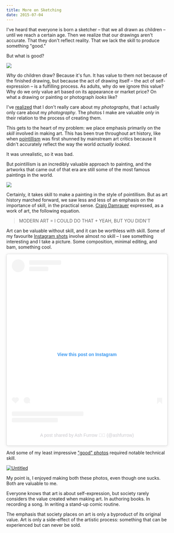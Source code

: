 ```yaml
---
title: More on Sketching
date: 2015-07-04
---
```


I've heard that everyone is born a sketcher – that we all drawn as children – until we reach a certain age. Then we realize that our drawings aren't accurate. That they don't reflect reality. That we lack the skill to produce something "good."

But what is good?

[![](https://threepanelsoul.com/comics/2014-08-19-336.png)](https://threepanelsoul.com/2014/08/19/dog-philosophy/)

_Why_ do children draw? Because it's fun. It has value to them not because of the finished drawing, but because the act of drawing itself – the act of self-expression – is a fulfilling process. As adults, why do we ignore this value? Why do we only value art based on its appearance or market price? On what a drawing or painting or photograph _looks_ like?

I've [realized](/blog/art-for-your-own-sake/) that I don't really care about my _photographs_, that I actually only care about my _photography_. The photos I make are valuable _only_ in their relation to the process of creating them.

This gets to the heart of my problem: we place emphasis primarily on the _skill_ involved in making art. This has been true throughout art history, like when [pointillism](http://arthistory.net/artstyles/pointillism/pointillism1.html) was first shunned by mainstream art critics because it didn't accurately reflect the way the world _actually looked_.

It was unrealistic, so it was bad.

But pointillism is an incredibly valuable approach to painting, and the artworks that came out of that era are still some of the most famous paintings in the world.

[![](simpsons.jpg)](https://www.artsy.net/artwork/georges-seurat-a-sunday-on-la-grande-jatte-1884)

Certainly, it takes skill to make a painting in the style of pointillism. But as art history marched forward, we saw less and less of an emphasis on the importance of skill, in the practical sense. [Craig Damrauer](https://www.artsy.net/artist/craig-damrauer) expressed, as a work of art, the following equation.

> MODERN ART = I COULD DO THAT + YEAH, BUT YOU DIDN'T

Art can be valuable without skill, and it can be worthless with skill. Some of my favourite [Instagram shots](https://instagram.com/ashfurrow/) involve almost no skill – I see something interesting and I take a picture. Some composition, minimal editing, and bam, something cool.

<Narrow addBottom>

<blockquote class="instagram-media" data-instgrm-captioned data-instgrm-permalink="https://www.instagram.com/p/zBKjTVjBqI/?utm_source=ig_embed&amp;utm_campaign=loading" data-instgrm-version="13" style=" background:#FFF; border:0; border-radius:3px; box-shadow:0 0 1px 0 rgba(0,0,0,0.5),0 1px 10px 0 rgba(0,0,0,0.15); margin: 1px; max-width:540px; min-width:326px; padding:0; width:99.375%; width:-webkit-calc(100% - 2px); width:calc(100% - 2px);"><div style="padding:16px;"> <a href="https://www.instagram.com/p/zBKjTVjBqI/?utm_source=ig_embed&amp;utm_campaign=loading" style=" background:#FFFFFF; line-height:0; padding:0 0; text-align:center; text-decoration:none; width:100%;" target="_blank"> <div style=" display: flex; flex-direction: row; align-items: center;"> <div style="background-color: #F4F4F4; border-radius: 50%; flex-grow: 0; height: 40px; margin-right: 14px; width: 40px;"></div> <div style="display: flex; flex-direction: column; flex-grow: 1; justify-content: center;"> <div style=" background-color: #F4F4F4; border-radius: 4px; flex-grow: 0; height: 14px; margin-bottom: 6px; width: 100px;"></div> <div style=" background-color: #F4F4F4; border-radius: 4px; flex-grow: 0; height: 14px; width: 60px;"></div></div></div><div style="padding: 19% 0;"></div> <div style="display:block; height:50px; margin:0 auto 12px; width:50px;"></div><div style="padding-top: 8px;"> <div style=" color:#3897f0; font-family:Arial,sans-serif; font-size:14px; font-style:normal; font-weight:550; line-height:18px;"> View this post on Instagram</div></div><div style="padding: 12.5% 0;"></div> <div style="display: flex; flex-direction: row; margin-bottom: 14px; align-items: center;"><div> <div style="background-color: #F4F4F4; border-radius: 50%; height: 12.5px; width: 12.5px; transform: translateX(0px) translateY(7px);"></div> <div style="background-color: #F4F4F4; height: 12.5px; transform: rotate(-45deg) translateX(3px) translateY(1px); width: 12.5px; flex-grow: 0; margin-right: 14px; margin-left: 2px;"></div> <div style="background-color: #F4F4F4; border-radius: 50%; height: 12.5px; width: 12.5px; transform: translateX(9px) translateY(-18px);"></div></div><div style="margin-left: 8px;"> <div style=" background-color: #F4F4F4; border-radius: 50%; flex-grow: 0; height: 20px; width: 20px;"></div> <div style=" width: 0; height: 0; border-top: 2px solid transparent; border-left: 6px solid #f4f4f4; border-bottom: 2px solid transparent; transform: translateX(16px) translateY(-4px) rotate(30deg)"></div></div><div style="margin-left: auto;"> <div style=" width: 0px; border-top: 8px solid #F4F4F4; border-right: 8px solid transparent; transform: translateY(16px);"></div> <div style=" background-color: #F4F4F4; flex-grow: 0; height: 12px; width: 16px; transform: translateY(-4px);"></div> <div style=" width: 0; height: 0; border-top: 8px solid #F4F4F4; border-left: 8px solid transparent; transform: translateY(-4px) translateX(8px);"></div></div></div> <div style="display: flex; flex-direction: column; flex-grow: 1; justify-content: center; margin-bottom: 24px;"> <div style=" background-color: #F4F4F4; border-radius: 4px; flex-grow: 0; height: 14px; margin-bottom: 6px; width: 224px;"></div> <div style=" background-color: #F4F4F4; border-radius: 4px; flex-grow: 0; height: 14px; width: 144px;"></div></div></a><p style=" color:#c9c8cd; font-family:Arial,sans-serif; font-size:14px; line-height:17px; margin-bottom:0; margin-top:8px; overflow:hidden; padding:8px 0 7px; text-align:center; text-overflow:ellipsis; white-space:nowrap;"><a href="https://www.instagram.com/p/zBKjTVjBqI/?utm_source=ig_embed&amp;utm_campaign=loading" style=" color:#c9c8cd; font-family:Arial,sans-serif; font-size:14px; font-style:normal; font-weight:normal; line-height:17px; text-decoration:none;" target="_blank">A post shared by Ash Furrow 🏳️‍🌈 (@ashfurrow)</a></p></div></blockquote> 

</Narrow>

And some of my least impressive ["good" photos](https://500px.com/ashfurrow) required notable technical skill.

[![Untitled](untitled.jpg)](https://500px.com/photo/39729674/untitled-by-ash-furrow)

My point is, I enjoyed making both these photos, even though one sucks. Both are valuable to me.

Everyone knows that art is about self-expression, but society rarely considers the value created when making art. In authoring books. In recording a song. In writing a stand-up comic routine.

The emphasis that society places on art is only a byproduct of its original value. Art is only a side-effect of the artistic process: something that can be experienced but can never be sold.
